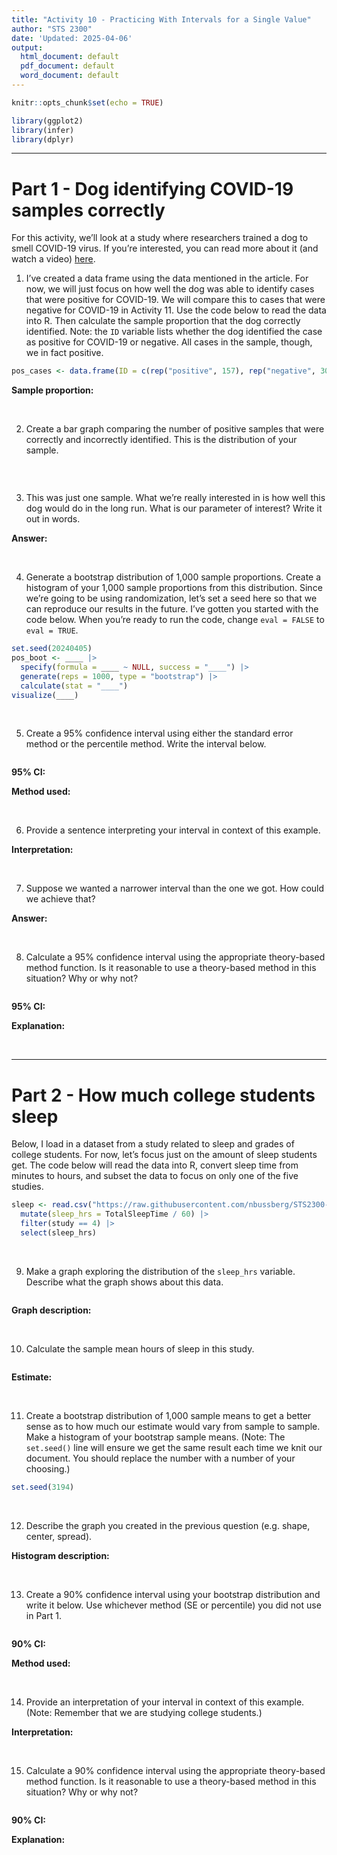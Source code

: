```yaml
---
title: "Activity 10 - Practicing With Intervals for a Single Value"
author: "STS 2300"
date: 'Updated: 2025-04-06'
output:
  html_document: default
  pdf_document: default
  word_document: default
---
```


```r
knitr::opts_chunk$set(echo = TRUE)
```

```r
library(ggplot2)
library(infer)
library(dplyr)
```

---


# Part 1 - Dog identifying COVID-19 samples correctly

For this activity, we'll look at a study where researchers trained a dog to smell COVID-19 virus. If you're interested, you can read more about it (and watch a video) [here](https://nerdist.com/article/dogs-sniff-out-covid/).

1. I've created a data frame using the data mentioned in the article. For now, we will just focus on how well the dog was able to identify cases that were positive for COVID-19. We will compare this to cases that were negative for COVID-19 in Activity 11. Use the code below to read the data into R. Then calculate the sample proportion that the dog correctly identified. Note: the `ID` variable lists whether the dog identified the case as positive for COVID-19 or negative. All cases in the sample, though, we in fact positive. 

```r
pos_cases <- data.frame(ID = c(rep("positive", 157), rep("negative", 30)))
```

**Sample proportion:**

<br>


2. Create a bar graph comparing the number of positive samples that were correctly and incorrectly identified. This is the distribution of your sample.

```r

```

<br>


3. This was just one sample. What we're really interested in is how well this dog would do in the long run. What is our parameter of interest? Write it out in words.

**Answer:**

<br>


4. Generate a bootstrap distribution of 1,000 sample proportions. Create a histogram of your 1,000 sample proportions from this distribution. Since we're going to be using randomization, let's set a seed here so that we can reproduce our results in the future. I've gotten you started with the code below. When you're ready to run the code, change `eval = FALSE` to `eval = TRUE`.

```r
set.seed(20240405)
pos_boot <- ____ |> 
  specify(formula = ____ ~ NULL, success = "____") |> 
  generate(reps = 1000, type = "bootstrap") |> 
  calculate(stat = "____")
visualize(____)
```


<br>


5. Create a 95% confidence interval using either the standard error method or the percentile method. Write the interval below.

```r

```

**95% CI:**

**Method used:**

<br>


6. Provide a sentence interpreting your interval in context of this example.

**Interpretation:**

<br>


7. Suppose we wanted a narrower interval than the one we got. How could we achieve that?

**Answer:**

<br>


8. Calculate a 95% confidence interval using the appropriate theory-based method function. Is it reasonable to use a theory-based method in this situation? Why or why not?

```r

```

**95% CI:**

**Explanation:**

<br>


---

# Part 2 - How much college students sleep

Below, I load in a dataset from a study related to sleep and grades of college students. For now, let's focus just on the amount of sleep students get. The code below will read the data into R, convert sleep time from minutes to hours, and subset the data to focus on only one of the five studies.

```r
sleep <- read.csv("https://raw.githubusercontent.com/nbussberg/STS2300-Spring2025/refs/heads/main/Data/sleep_gpa_studies.csv") |> 
  mutate(sleep_hrs = TotalSleepTime / 60) |> 
  filter(study == 4) |> 
  select(sleep_hrs)
```

<br>


9. Make a graph exploring the distribution of the `sleep_hrs` variable. Describe what the graph shows about this data.

```r

```

**Graph description:**

<br>


10. Calculate the sample mean hours of sleep in this study.

```r

```

**Estimate:**

<br>


11. Create a bootstrap distribution of 1,000 sample means to get a better sense as to how much our estimate would vary from sample to sample. Make a histogram of your bootstrap sample means. (Note: The `set.seed()` line will ensure we get the same result each time we knit our document. You should replace the number with a number of your choosing.)

```r
set.seed(3194)

```

<br>


12. Describe the graph you created in the previous question (e.g. shape, center, spread).

**Histogram description:**

<br>


13. Create a 90% confidence interval using your bootstrap distribution and write it below. Use whichever method (SE or percentile) you did not use in Part 1.

```r

```

**90% CI:**

**Method used:**

<br>


14. Provide an interpretation of your interval in context of this example. (Note: Remember that we are studying college students.)

**Interpretation:**

<br>


15. Calculate a 90% confidence interval using the appropriate theory-based method function. Is it reasonable to use a theory-based method in this situation? Why or why not?

```r

```

**90% CI:**

**Explanation:**

<br>
